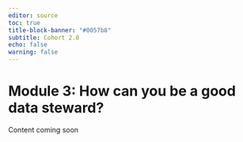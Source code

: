 ```yaml
---
editor: source
toc: true
title-block-banner: "#0057b8"
subtitle: Cohort 2.0
echo: false
warning: false
---
```


# Module 3: How can you be a good data steward?

Content coming soon
